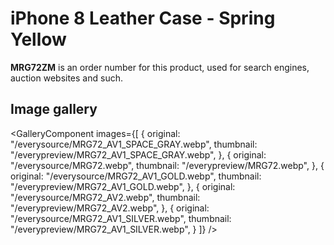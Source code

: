 
# iPhone 8 Leather Case - Spring Yellow

<Callout type='info' emoji='👉🏻'>**MRG72ZM** is an order number for this product, used for search engines, auction websites and such.</Callout>

## Image gallery

<GalleryComponent
    images={[
      {
        original: "/everysource/MRG72_AV1_SPACE_GRAY.webp",
        thumbnail: "/everypreview/MRG72_AV1_SPACE_GRAY.webp",
      },
      {
        original: "/everysource/MRG72.webp",
        thumbnail: "/everypreview/MRG72.webp",
      },
      {
        original: "/everysource/MRG72_AV1_GOLD.webp",
        thumbnail: "/everypreview/MRG72_AV1_GOLD.webp",
      },
      {
        original: "/everysource/MRG72_AV2.webp",
        thumbnail: "/everypreview/MRG72_AV2.webp",
      },
      {
        original: "/everysource/MRG72_AV1_SILVER.webp",
        thumbnail: "/everypreview/MRG72_AV1_SILVER.webp",
      }
    ]}
  />
